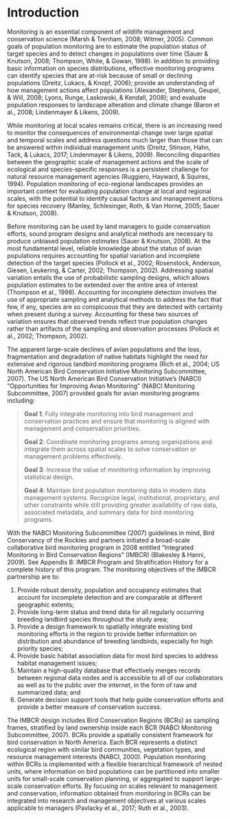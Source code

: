 # Introduction

Monitoring is an essential component of wildlife management and conservation science (Marsh & Trenham, 2008; Witmer, 2005). Common goals of population monitoring are to estimate the population status of target species and to detect changes in populations over time (Sauer & Knutson, 2008; Thompson, White, & Gowan, 1998). In addition to providing basic information on species distributions, effective monitoring programs can identify species that are at-risk because of small or declining populations (Dreitz, Lukacs, & Knopf, 2006); provide an understanding of how management actions affect populations (Alexander, Stephens, Geupel, & Will, 2008; Lyons, Runge, Laskowski, & Kendall, 2008); and evaluate population responses to landscape alteration and climate change (Baron et al., 2008; Lindenmayer & Likens, 2009).

While monitoring at local scales remains critical, there is an increasing need to monitor the consequences of environmental change over large spatial and temporal scales and address questions much larger than those that can be answered within individual management units (Dreitz, Stinson, Hahn, Tack, & Lukacs, 2017; Lindenmayer & Likens, 2009). Reconciling disparities between the geographic scale of management actions and the scale of ecological and species-specific responses is a persistent challenge for natural resource management agencies (Ruggiero, Hayward, & Squires, 1994). Population monitoring of eco-regional landscapes provides an important context for evaluating population change at local and regional scales, with the potential to identify causal factors and management actions for species recovery (Manley, Schlesinger, Roth, & Van Horne, 2005; Sauer & Knutson, 2008).

Before monitoring can be used by land managers to guide conservation efforts, sound program designs and analytical methods are necessary to produce unbiased population estimates (Sauer & Knutson, 2008). At the most fundamental level, reliable knowledge about the status of avian populations requires accounting for spatial variation and incomplete detection of the target species (Pollock et al., 2002; Rosenstock, Anderson, Giesen, Leukering, & Carter, 2002; Thompson, 2002). Addressing spatial variation entails the use of probabilistic sampling designs, which allows population estimates to be extended over the entire area of interest (Thompson et al., 1998). Accounting for incomplete detection involves the use of appropriate sampling and analytical methods to address the fact that few, if any, species are so conspicuous that they are detected with certainty when present during a survey. Accounting for these two sources of variation ensures that observed trends reflect true population changes rather than artifacts of the sampling and observation processes (Pollock et al., 2002; Thompson, 2002).

The apparent large-scale declines of avian populations and the loss, fragmentation and degradation of native habitats highlight the need for extensive and rigorous landbird monitoring programs (Rich et al., 2004; US North American Bird Conservation Initiative Monitoring Subcommittee, 2007). The US North American Bird Conservation Initiative’s (NABCI) “Opportunities for Improving Avian Monitoring” (NABCI Monitoring Subcommittee, 2007) provided goals for avian monitoring programs including:

> **Goal 1**: Fully integrate monitoring into bird management and conservation practices and ensure that monitoring is aligned with management and conservation priorities.  
>
> **Goal 2**: Coordinate monitoring programs among organizations and integrate them across spatial scales to solve conservation or management problems effectively.  
>
> **Goal 3**: Increase the value of monitoring information by improving statistical design.  
>
> **Goal 4**: Maintain bird population monitoring data in modern data management systems. Recognize legal, institutional, proprietary, and other constraints while still providing greater availability of raw data, associated metadata, and summary data for bird monitoring programs.  

With the NABCI Monitoring Subcommittee (2007) guidelines in mind, Bird Conservancy of the Rockies and partners initiated a broad-scale collaborative bird monitoring program in 2008 entitled “Integrated Monitoring in Bird Conservation Regions” (IMBCR) (Blakesley & Hanni, 2009). See Appendix B: IMBCR Program and Stratification History for a complete history of this program. The monitoring objectives of the IMBCR partnership are to:

1. Provide robust density, population and occupancy estimates that account for incomplete detection and are comparable at different geographic extents;
2. Provide long-term status and trend data for all regularly occurring breeding landbird species throughout the study area;
3. Provide a design framework to spatially integrate existing bird monitoring efforts in the region to provide better information on distribution and abundance of breeding landbirds, especially for high priority species;
4. Provide basic habitat association data for most bird species to address habitat management issues;
5. Maintain a high-quality database that effectively merges records between regional data nodes and is accessible to all of our collaborators as well as to the public over the internet, in the form of raw and summarized data; and
6. Generate decision support tools that help guide conservation efforts and provide a better measure of conservation success.

The IMBCR design includes Bird Conservation Regions (BCRs) as sampling frames, stratified by land ownership inside each BCR (NABCI Monitoring Subcommittee, 2007). BCRs provide a spatially consistent framework for bird conservation in North America. Each BCR represents a distinct ecological region with similar bird communities, vegetation types, and resource management interests (NABCI, 2000). Population monitoring within BCRs is implemented with a flexible hierarchical framework of nested units, where information on bird populations can be partitioned into smaller units for small-scale conservation planning, or aggregated to support large-scale conservation efforts. By focusing on scales relevant to management and conservation, information obtained from monitoring in BCRs can be integrated into research and management objectives at various scales applicable to managers (Pavlacky et al., 2017; Ruth et al., 2003).

